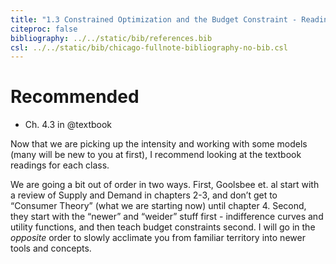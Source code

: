 ```yaml
---
title: "1.3 Constrained Optimization and the Budget Constraint - Readings"
citeproc: false
bibliography: ../../static/bib/references.bib
csl: ../../static/bib/chicago-fullnote-bibliography-no-bib.csl
---
```


# Recommended

- <i class="fas fa-book"></i> Ch. 4.3 in @textbook

Now that we are picking up the intensity and working with some models (many will be new to you at first), I recommend looking at the textbook readings for each class.

We are going a bit out of order in two ways. First, Goolsbee et. al start with a review of Supply and Demand in chapters 2-3, and don't get to "Consumer Theory" (what we are starting now) until chapter 4. Second, they start with the "newer" and "weider" stuff first - indifference curves and utility functions, and then teach budget constraints second. I will go in the *opposite* order to slowly acclimate you from familiar territory into newer tools and concepts.